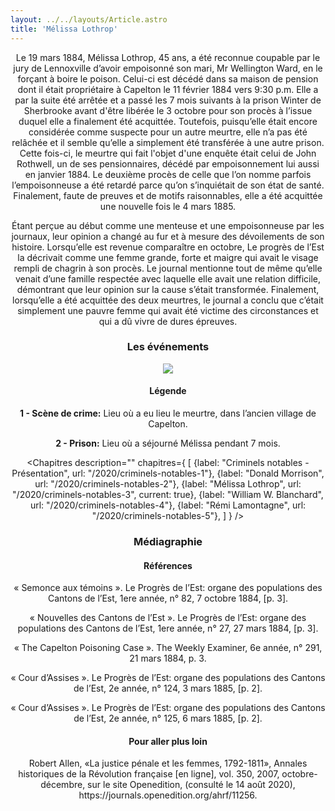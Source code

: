 ```yaml
---
layout: ../../layouts/Article.astro
title: 'Mélissa Lothrop'
---
```


<Header titre="Mélissa Lothrop" image="/assets/img/55529A42-759F-46DD-9794-6146E04F67EF.jpg"/>

<Text>
Le 19 mars 1884, Mélissa Lothrop, 45 ans, a été reconnue coupable par le jury de Lennoxville d’avoir empoisonné son mari, Mr Wellington Ward, en le forçant à boire le poison. Celui-ci est décédé dans sa maison de pension dont il était propriétaire à Capelton le 11 février 1884 vers 9:30 p.m. Elle a par la suite été arrêtée et a passé les 7 mois suivants à la prison Winter de Sherbrooke avant d'être libérée le 3 octobre pour son procès à l’issue duquel elle a finalement été acquittée. Toutefois, puisqu’elle était encore considérée comme suspecte pour un autre meurtre, elle n’a pas été relâchée et il semble qu’elle a simplement été transférée à une autre prison. Cette fois-ci, le meurtre qui fait l'objet d'une enquête était celui de John Rothwell, un de ses pensionnaires, décédé par empoisonnement lui aussi en janvier 1884. Le deuxième procès de celle que l’on nomme parfois l’empoisonneuse a été retardé parce qu’on s’inquiétait de son état de santé. Finalement, faute de preuves et de motifs raisonnables, elle a été acquittée une nouvelle fois le 4 mars 1885.

Étant perçue au début comme une menteuse et une empoisonneuse par les journaux, leur opinion a changé au fur et à mesure des dévoilements de son histoire. Lorsqu’elle est revenue comparaître en octobre, Le progrès de l’Est la décrivait comme une femme grande, forte et maigre qui avait le visage rempli de chagrin à son procès. Le journal mentionne tout de même qu’elle venait d’une famille respectée avec laquelle elle avait une relation difficile, démontrant que leur opinion sur la cause s’était transformée. Finalement, lorsqu’elle a été acquittée des deux meurtres, le journal a conclu que c’était simplement une pauvre femme qui avait été victime des circonstances et qui a dû vivre de dures épreuves.
</Text>
<h3 class="px-20 ">Les événements</h3>
<img src="/assets/img/melissalothropmap.jpg"/>
<h4 class="px-20 -mt-5">Légende</h4>
<p class="px-20 text-justify text-gray-700 text-xs"><b>1 - Scène de crime:</b> Lieu où a eu lieu le meurtre, dans l’ancien village de Capelton.</p>
<p class="px-20 text-justify text-gray-700 text-xs"><b>2 - Prison:</b> Lieu où a séjourné Mélissa pendant 7 mois.</p>

<Chapitres 
  description=""
  chapitres={
    [
       {label: "Criminels notables - Présentation", url: "/2020/criminels-notables-1"},
      {label: "Donald Morrison", url: "/2020/criminels-notables-2"},
      {label: "Mélissa Lothrop", url: "/2020/criminels-notables-3", current: true},
      {label: "William W. Blanchard", url: "/2020/criminels-notables-4"},
      {label: "Rémi Lamontagne", url: "/2020/criminels-notables-5"},
    ]
  }
/>

<div class="p-10 lg:p-24 py-5 lg:py-12 text-sm bg-gray-400">
  <h3>Médiagraphie</h3>
<h4>Références</h4>
« Semonce aux témoins ». Le Progrès de l’Est: organe des populations des Cantons de l’Est, 1ere année, n° 82, 7 octobre 1884, [p. 3].

« Nouvelles des Cantons de l’Est ». Le Progrès de l’Est: organe des populations des Cantons de l’Est, 1ere année, n° 27, 27 mars 1884, [p. 3]. 

« The Capelton Poisoning Case ». The Weekly Examiner, 6e année, n° 291, 21 mars 1884, p. 3. 

« Cour d’Assises ». Le Progrès de l’Est: organe des populations des Cantons de l’Est, 2e année, n° 124, 3 mars 1885, [p. 2].

« Cour d’Assises ». Le Progrès de l’Est: organe des populations des Cantons de l’Est, 2e année, n° 125, 6 mars 1885, [p. 2]. 

<h4>Pour aller plus loin</h4>
Robert Allen, «La justice pénale et les femmes, 1792-1811», Annales historiques de la Révolution française [en ligne], vol. 350, 2007, octobre-décembre, sur le site Openedition, (consulté le 14 août 2020), https://journals.openedition.org/ahrf/11256.

</div>